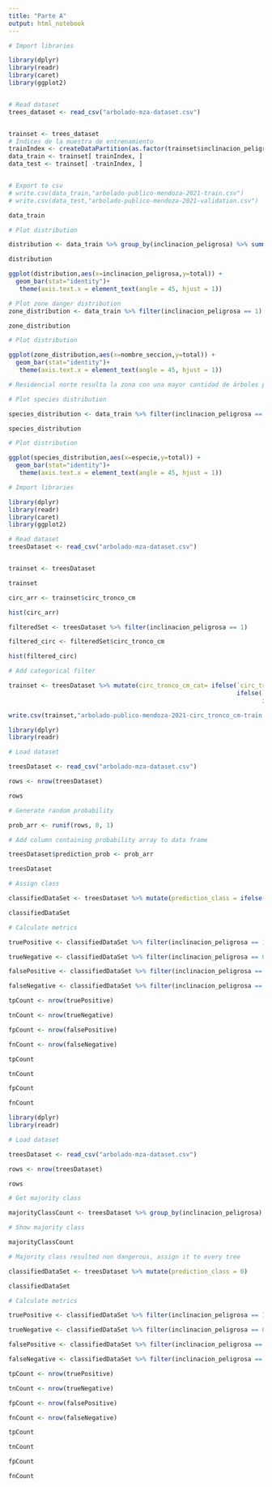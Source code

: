 ```yaml
---
title: "Parte A"
output: html_notebook
---
```

```r

# Import libraries

library(dplyr) 
library(readr)
library(caret)
library(ggplot2)


# Read dataset 
trees_dataset <- read_csv("arbolado-mza-dataset.csv")


trainset <- trees_dataset
# Índices de la muestra de entrenamiento
trainIndex <- createDataPartition(as.factor(trainset$inclinacion_peligrosa),p=0.80,list=FALSE)
data_train <- trainset[ trainIndex, ]
data_test <- trainset[ -trainIndex, ]


# Export to csv
# write.csv(data_train,"arbolado-publico-mendoza-2021-train.csv")
# write.csv(data_test,"arbolado-publico-mendoza-2021-validation.csv")

data_train

# Plot distribution

distribution <- data_train %>% group_by(inclinacion_peligrosa) %>% summarise(total=n())

distribution

ggplot(distribution,aes(x=inclinacion_peligrosa,y=total)) +
  geom_bar(stat="identity")+
   theme(axis.text.x = element_text(angle = 45, hjust = 1))

# Plot zone danger distribution
zone_distribution <- data_train %>% filter(inclinacion_peligrosa == 1) %>% group_by(nombre_seccion) %>% summarise(total=n())

zone_distribution

# Plot distribution

ggplot(zone_distribution,aes(x=nombre_seccion,y=total)) +
  geom_bar(stat="identity")+
   theme(axis.text.x = element_text(angle = 45, hjust = 1))

# Residencial norte resulta la zona con una mayor cantidad de árboles peligrosos

# Plot species distribution 

species_distribution <- data_train %>% filter(inclinacion_peligrosa == 1) %>% group_by(especie) %>% summarise(total=n())

species_distribution

# Plot distribution

ggplot(species_distribution,aes(x=especie,y=total)) +
  geom_bar(stat="identity")+
   theme(axis.text.x = element_text(angle = 45, hjust = 1))


```

```r
# Import libraries

library(dplyr) 
library(readr)
library(caret)
library(ggplot2)

# Read dataset 
treesDataset <- read_csv("arbolado-mza-dataset.csv")


trainset <- treesDataset

trainset

circ_arr <- trainset$circ_tronco_cm

hist(circ_arr)

filteredSet <- treesDataset %>% filter(inclinacion_peligrosa == 1) 

filtered_circ <- filteredSet$circ_tronco_cm

hist(filtered_circ)

# Add categorical filter

trainset <- treesDataset %>% mutate(circ_tronco_cm_cat= ifelse(`circ_tronco_cm`<=100,'bajo',
                                                               ifelse(`circ_tronco_cm`>100 & `circ_tronco_cm` <= 200, 'medio',
                                                                      ifelse(`circ_tronco_cm` > 200 & `circ_tronco_cm` <= 300, 'alto','muy alto'))))

write.csv(trainset,"arbolado-publico-mendoza-2021-circ_tronco_cm-train.csv")

```

```r

library(dplyr) 
library(readr)

# Load dataset 

treesDataset <- read_csv("arbolado-mza-dataset.csv")

rows <- nrow(treesDataset)

rows

# Generate random probability

prob_arr <- runif(rows, 0, 1)

# Add column containing probability array to data frame

treesDataset$prediction_prob <- prob_arr

treesDataset

# Assign class

classifiedDataSet <- treesDataset %>% mutate(prediction_class = ifelse(`prediction_prob` >= 0.5, 1 ,0))

classifiedDataSet

# Calculate metrics

truePositive <- classifiedDataSet %>% filter(inclinacion_peligrosa == 1 & prediction_class == 1)

trueNegative <- classifiedDataSet %>% filter(inclinacion_peligrosa == 0 & prediction_class == 0)

falsePositive <- classifiedDataSet %>% filter(inclinacion_peligrosa == 0 & prediction_class == 1)

falseNegative <- classifiedDataSet %>% filter(inclinacion_peligrosa == 1 & prediction_class == 0)

tpCount <- nrow(truePositive)

tnCount <- nrow(trueNegative)

fpCount <- nrow(falsePositive)

fnCount <- nrow(falseNegative)

tpCount

tnCount

fpCount

fnCount

```

```r

library(dplyr) 
library(readr)

# Load dataset 

treesDataset <- read_csv("arbolado-mza-dataset.csv")

rows <- nrow(treesDataset)

rows

# Get majority class

majorityClassCount <- treesDataset %>% group_by(inclinacion_peligrosa) %>% summarise(total=n())

# Show majority class

majorityClassCount

# Majority class resulted non dangerous, assign it to every tree

classifiedDataSet <- treesDataset %>% mutate(prediction_class = 0)

classifiedDataSet

# Calculate metrics

truePositive <- classifiedDataSet %>% filter(inclinacion_peligrosa == 1 & prediction_class == 1)

trueNegative <- classifiedDataSet %>% filter(inclinacion_peligrosa == 0 & prediction_class == 0)

falsePositive <- classifiedDataSet %>% filter(inclinacion_peligrosa == 0 & prediction_class == 1)

falseNegative <- classifiedDataSet %>% filter(inclinacion_peligrosa == 1 & prediction_class == 0)

tpCount <- nrow(truePositive)

tnCount <- nrow(trueNegative)

fpCount <- nrow(falsePositive)

fnCount <- nrow(falseNegative)

tpCount

tnCount

fpCount

fnCount


```